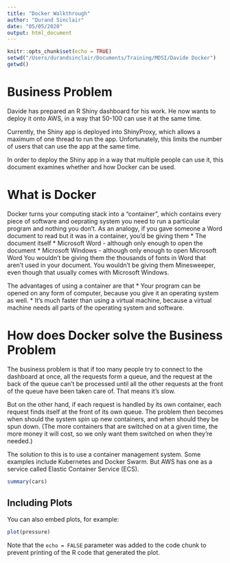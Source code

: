 ```yaml
---
title: "Docker Walkthrough"
author: "Durand Sinclair"
date: "05/05/2020"
output: html_document
---
```


```r
knitr::opts_chunk$set(echo = TRUE)
setwd("/Users/durandsinclair/Documents/Training/MDSI/Davide Docker")
getwd()
```

# Business Problem

Davide has prepared an R Shiny dashboard for his work. He now wants to deploy it onto AWS, in a way that 50-100 can use it at the same time. 

Currently, the Shiny app is deployed into ShinyProxy, which allows a maximum of one thread to run the app. Unfortunately, this limits the number of users that can use the app at the same time. 

In order to deploy the Shiny app in a way that multiple people can use it, this document examines whether and how Docker can be used.


# What is Docker

Docker turns your computing stack into a "container", which contains every piece of software and oeprating system you need to run a particular program and nothing you don't. As an analogy, if you gave someone a Word document to read but it was in a container, you'd be giving them 
* The document itself
* Microsoft Word - although only enough to open the document
* Microsoft Windows - although only enough to open Microsoft Word
You wouldn't be giving them the thousands of fonts in Word that aren't used in your document. You wouldn't be giving them Minesweeper, even though that usually comes with Microsoft Windows. 

The advantages of using a container are that 
* Your program can be opened on any form of computer, because you give it an operating system as well. 
* It's much faster than using a virtual machine, because a virtual machine needs all parts of the operating system and software. 

# How does Docker solve the Business Problem
The business problem is that if too many people try to connect to the dashboard at once, all the requests form a queue, and the request at the back of the queue can't be processed until all the other requests at the front of the queue have been taken care of. That means it's slow. 

But on the other hand, if each request is handled by its own container, each request finds itself at the front of its own queue. The problem then becomes when should the system spin up new containers, and when should they be spun down. (The more containers that are switched on at a given time, the more money it will cost, so we only want them switched on when they're needed.) 

The solution to this is to use a container management system. Some examples include Kubernetes and Docker Swarm. But AWS has one as a service called Elastic Container Service (ECS).




```r
summary(cars)
```

## Including Plots

You can also embed plots, for example:

```r
plot(pressure)
```

Note that the `echo = FALSE` parameter was added to the code chunk to prevent printing of the R code that generated the plot.

